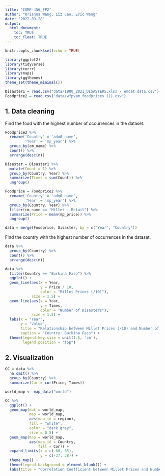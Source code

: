 ```yaml
---
title: "COMP-456_FP2"
author: "Orianna Wang, Liz Cao, Eric Wang"
date: '2022-09-28'
output:
  html_document:
    toc: TRUE
    toc_float: TRUE
---
```


```r
knitr::opts_chunk$set(echo = TRUE)
```

```r
library(ggplot2)
library(tidyverse)
library(corrr)
library(maps)
library(ggthemes)
theme_set(theme_minimal())

Disaster1 = read.csv("data/1900_2021_DISASTERS.xlsx - emdat data.csv")
Foodprice2 = read.csv("data/wfpvam_foodprices (1).csv")
```

## 1. Data cleaning

Find the food with the highest number of occurrences in the dataset.

```r
Foodprice2 %>% 
  rename('Country' = 'adm0_name',
         'Year' = 'mp_year') %>% 
  group_by(cm_name) %>% 
  count() %>% 
  arrange(desc(n))
```

```r
Disaster = Disaster1 %>% 
  mutate(Count = 1) %>%
  group_by(Country, Year) %>% 
  summarize(Times = sum(Count)) %>% 
  ungroup()

Foodprice = Foodprice2 %>% 
  rename('Country' = 'adm0_name',
         'Year' = 'mp_year') %>% 
  group_by(Country, Year) %>% 
  filter(cm_name == "Millet - Retail") %>% 
  summarize(Price = mean(mp_price)) %>% 
  ungroup()
```

```r
data = merge(Foodprice, Disaster, by = c("Year", "Country"))
```

Find the country with the highest number of occurrences in the dataset.

```r
data %>% 
  group_by(Country) %>% 
  count() %>% 
  arrange(desc(n))
```

```r
data %>% 
  filter(Country == "Burkina Faso") %>% 
  ggplot() +
  geom_line(aes(x = Year,
                y = Price / 10,
                color = "Millet Prices (/10)"),
            size = 1.5) + 
  geom_line(aes(x = Year,
                y = Times,
                color = "Number of Disasters"),
            size = 1.5) +
  labs(x = "Year",
       y = "Value",
       title = "Relationship between Millet Prices (/10) and Number of Disasters",
       caption = "Country: Burkina Faso") +
  theme(legend.key.size = unit(1.5, 'cm'),
        legend.position = "top")
```

## 2. Visualization

```r
CC = data %>% 
  na.omit() %>% 
  group_by(Country) %>% 
  summarize(Cor = cor(Price, Times))
```

```r
world_map <- map_data("world")

CC %>% 
  ggplot() +
  geom_map(dat = world_map, 
           map = world_map, 
           aes(map_id = region), 
           fill = "white", 
           color = "dark grey",
           size = 0.5) +
  geom_map(map = world_map,
           aes(map_id = Country,
               fill = Cor)) +
  expand_limits(x = c(-60, 85), 
                y = c(-37, 38)) + 
  theme_map() +
  theme(legend.background = element_blank()) +
  labs(title = "Correlation Coefficient between Millet Prices and Number of Disasters")
```

